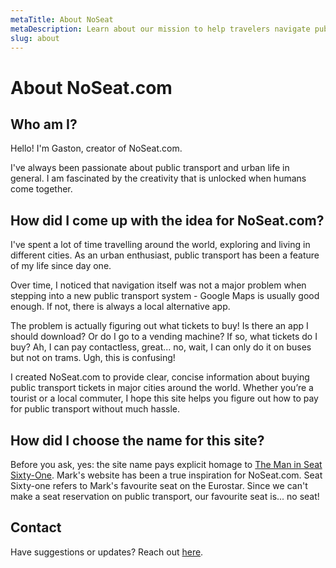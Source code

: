 ```yaml
---
metaTitle: About NoSeat
metaDescription: Learn about our mission to help travelers navigate public transport worldwide
slug: about
---
```


# About NoSeat.com

## Who am I? 

Hello! I'm Gaston, creator of NoSeat.com. 

I've always been passionate about public transport and urban life in general. I am fascinated by the creativity that is unlocked when humans come together.

## How did I come up with the idea for NoSeat.com?

I've spent a lot of time travelling around the world, exploring and living in different cities. 
As an urban enthusiast, public transport has been a feature of my life since day one.

Over time, I noticed that navigation itself was not a major problem when stepping into a new public transport system - Google Maps is usually good enough. If not, there is always a local alternative app. 

The problem is actually figuring out what tickets to buy! 
Is there an app I should download? Or do I go to a vending machine? 
If so, what tickets do I buy? Ah, I can pay contactless, great... no, wait, I can only do it on buses but not on trams. Ugh, this is confusing! 

I created NoSeat.com to provide clear, concise information about buying public transport tickets in major cities around the world. 
Whether you’re a tourist or a local commuter, I hope this site helps you figure out how to pay for public transport without much hassle.

## How did I choose the name for this site? 

Before you ask, yes: the site name pays explicit homage to [The Man in Seat Sixty-One](https://seat61.com). 
Mark's website has been a true inspiration for NoSeat.com. 
Seat Sixty-one refers to Mark's favourite seat on the Eurostar.
Since we can't make a seat reservation on public transport, our favourite seat is... no seat! 

## Contact
Have suggestions or updates? Reach out [here](mailto:gastonrieder@gmail.com).
